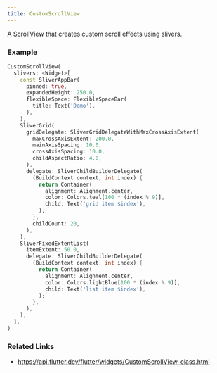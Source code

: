```yaml
---
title: CustomScrollView
---
```


A ScrollView that creates custom scroll effects using slivers.

### Example

```dart liveslice=CustomScrollView mockup=iPhone7
CustomScrollView(
  slivers: <Widget>[
    const SliverAppBar(
      pinned: true,
      expandedHeight: 250.0,
      flexibleSpace: FlexibleSpaceBar(
        title: Text('Demo'),
      ),
    ),
    SliverGrid(
      gridDelegate: SliverGridDelegateWithMaxCrossAxisExtent(
        maxCrossAxisExtent: 200.0,
        mainAxisSpacing: 10.0,
        crossAxisSpacing: 10.0,
        childAspectRatio: 4.0,
      ),
      delegate: SliverChildBuilderDelegate(
        (BuildContext context, int index) {
          return Container(
            alignment: Alignment.center,
            color: Colors.teal[100 * (index % 9)],
            child: Text('grid item $index'),
          );
        },
        childCount: 20,
      ),
    ),
    SliverFixedExtentList(
      itemExtent: 50.0,
      delegate: SliverChildBuilderDelegate(
        (BuildContext context, int index) {
          return Container(
            alignment: Alignment.center,
            color: Colors.lightBlue[100 * (index % 9)],
            child: Text('list item $index'),
          );
        },
      ),
    ),
  ],
)
```

### Related Links
- https://api.flutter.dev/flutter/widgets/CustomScrollView-class.html
